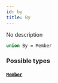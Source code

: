 ```yaml
---
id: by
title: By
---
```


No description

```graphql
union By = Member
```

### Possible types

#### [`Member`](/docs/graphql/objects/member)
